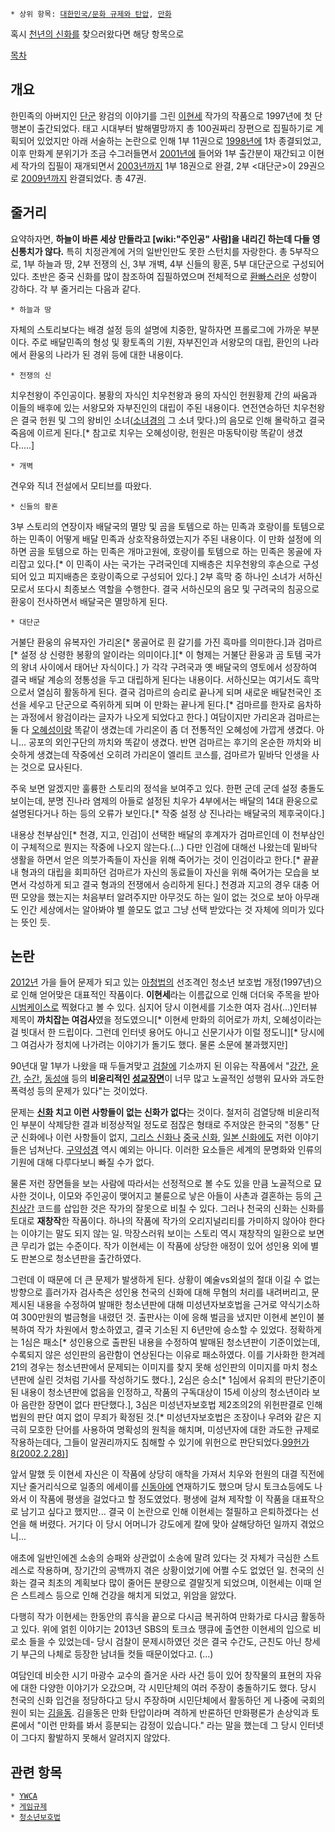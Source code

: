 * 상위 항목: [[대한민국/문화 규제와 탄압]], [[만화]]

혹시 [[천년의 신화]]를 찾으러왔다면 해당 항목으로

[[목차]]
== 개요 ==
한민족의 아버지인 [[단군]] 왕검의 이야기를 그린 [[이현세]] 작가의 작품으로 1997년에 첫 단행본이 출간되었다. 태고 시대부터 발해멸망까지 총 100권짜리 장편으로 집필하기로 계획되어 있었지만 아래 서술하는 논란으로 인해 1부 11권으로 [[1998년]]에 1차 종결되었고, 이후 만화계 분위기가 조금 수그러들면서 [[2001년]]에 들어와 1부 출간분이 재간되고 이현세 작가의 집필이 재개되면서 [[2003년]]까지 1부 18권으로 완결, 2부 <대단군>이 29권으로 [[2009년]]까지 완결되었다. 총 47권.

== 줄거리 ==
요약하자면, '''하늘이 바른 세상 만들라고 [wiki:"주인공" 사람]을 내리긴 하는데 다들 영 신통치가 않다.''' 특히 치정관계에 거의 일반인만도 못한 스턴치를 자랑한다. 총 5부작으로, 1부 하늘과 땅, 2부 전쟁의 신, 3부 개벽, 4부 신들의 황혼, 5부 대단군으로 구성되어 있다. 초반은 중국 신화를 많이 참조하여 집필하였으며 전체적으로 [[환빠]]스러운 성향이 강하다. 각 부 줄거리는 다음과 같다.
  
 * 하늘과 땅
자체의 스토리보다는 배경 설정 등의 설명에 치중한, 말하자면 프롤로그에 가까운 부분이다. 주로 배달민족의 형성 및 황토족의 기원, 자부진인과 서왕모의 대립, 환인의 나라에서 환웅의 나라가 된 경위 등에 대한 내용이다.

 * 전쟁의 신
치우천왕이 주인공이다. 봉황의 자식인 치우천왕과 용의 자식인 헌원황제 간의 싸움과 이들의 배후에 있는 서왕모와 자부진인의 대립이 주된 내용이다. 연전연승하던 치우천왕은 결국 헌원 및 그의 왕비인 소녀([[소녀경]]의 그 소녀 맞다.)의 음모로 인해 몰락하고 결국 죽음에 이르게 된다.[* 참고로 치우는 오혜성이랑, 헌원은 마동탁이랑 똑같이 생겼다.....]

 * 개벽
견우와 직녀 전설에서 모티브를 따왔다. 

 * 신들의 황혼
3부 스토리의 연장이자 배달국의 멸망 및 곰을 토템으로 하는 민족과 호랑이를 토템으로 하는 민족이 어떻게 배달 민족과 상호작용하였는지가 주된 내용이다. 이 만화 설정에 의하면 곰을 토템으로 하는 민족은 개마고원에, 호랑이를 토템으로 하는 민족은 몽골에 자리잡고 있다.[* 이 민족이 사는 국가는 구려국인데 지배층은 치우천왕의 후손으로 구성되어 있고 피지배층은 호랑이족으로 구성되어 있다.] 2부 흑막 중 하나인 소녀가 서하신모로서 또다시 최종보스 역할을 수행한다. 결국 서하신모의 음모 및 구려국의 침공으로 환웅이 전사하면서 배달국은 멸망하게 된다.

 * 대단군
거불단 환웅의 유복자인 가리온[* 몽골어로 흰 갈기를 가진 흑마를 의미한다.]과 검마르[* 설정 상 신령한 봉황의 알이라는 의미이다.][* 이 형제는 거불단 환웅과 곰 토템 국가의 왕녀 사이에서 태어난 자식이다.] 가 각각 구려국과 옛 배달국의 영토에서 성장하여 결국 배달 계승의 정통성을 두고 대립하게 된다는 내용이다. 서하신모는 여기서도 흑막으로서 열심히 활동하게 된다. 결국 검마르의 승리로 끝나게 되며 새로운 배달천국인 조선을 세우고 단군으로 즉위하게 되며 이 만화는 끝나게 된다.[* 검마르를 한자로 음차하는 과정에서 왕검이라는 글자가 나오게 되었다고 한다.]
여담이지만 가리온과 검마르는 둘 다 [[오혜성]]이랑 똑같이 생겼는데 가리온이 좀 더 전통적인 오혜성에 가깝게 생겼다. 아니... 공포의 외인구단의 까치와 똑같이 생겼다. 반면 검마르는 후기의 온순한 까치와 비슷하게 생겼는데 작중에선 오히려 가리온이 엘리트 코스를, 검마르가 밑바닥 인생을 사는 것으로 묘사된다.

주욱 보면 알겠지만 훌륭한 스토리의 정석을 보여주고 있다. 한편 군데 군데 설정 충돌도 보이는데, 분명 진나라 염제의 아들로 설정된 치우가 4부에서는 배달의 14대 환웅으로 설명된다거나 하는 등의 오류가 보인다.[* 작중 설정 상 진나라는 배달국의 제후국이다.] 

내용상 천부삼인[* 천경, 지고, 인검]이 선택한 배달의 후계자가 검마르인데 이 천부삼인이 구체적으로 뭔지는 작중에 나오지 않는다.(...) 다만 인검에 대해선 나왔는데 밑바닥 생활을 하면서 얻은 의붓가족들이 자신을 위해 죽어가는 것이 인검이라고 한다.[* 끝끝내 형과의 대립을 회피하던 검마르가 자신의 동료들이 자신을 위해 죽어가는 모습을 보면서 각성하게 되고 결국 형과의 전쟁에서 승리하게 된다.] 천경과 지고의 경우 대충 어떤 모양을 했는지는 처음부터 알려주지만 아무것도 하는 일이 없는 것으로 보아 아무래도 인간 세상에서는 알아봐야 별 쓸모도 없고 그냥 선택 받았다는 것 자체에 의미가 있다는 뜻인 듯. 

== 논란 ==
[[2012년]] 가을 들어 문제가 되고 있는 [[아청법]]의 선조격인 청소년 보호법 개정(1997년)으로 인해 얻어맞은 대표적인 작품이다. '''이현세'''라는 이름값으로 인해 더더욱 주목을 받아 [[시범케이스]]로 찍혔다고 볼 수 있다. 심지어 당시 이현세를 기소한 여자 검사(...)인터뷰 제목이 '''까치잡는 여검사'''였을 정도였으니[* 이현세 만화의 히어로가 까치, 오혜성이라는 걸 빗대서 한 드립이다. 그런데 인터넷 용어도 아니고 신문기사가 이럴 정도니][* 당시에 그 여검사가 정치에 나가려는 이야기가 돌기도 했다. 물론 소문에 불과했지만]

90년대 말 1부가 나왔을 때 두들겨맞고 [[검찰]]에 기소까지 된 이유는 작품에서 "[[강간]], [[윤간]], [[수간]], [[동성애]] 등의 '''비윤리적인 [[성교]]장면'''이 너무 많고 노골적인 성행위 묘사와 과도한 폭력성 등의 문제가 있다"는 것이었다.

문제는 '''[[신화]] 치고 이런 사항들이 없는 신화가 없다'''는 것이다. 철저히 검열당해 비윤리적인 부분이 삭제당한 결과 비정상적일 정도로 점잖은 형태로 주저앉은 한국의 "정통" 단군 신화에나 이런 사항들이 없지, [[그리스 신화]]나 [[중국 신화]], [[일본 신화]]에도 저런 이야기들은 넘쳐난다. [[구약성경]] 역시 예외는 아니다. 이러한 요소들은 세계의 문명화와 인류의 기원에 대해 다루다보니 빠질 수가 없다.

물론 저런 장면들을 보는 사람에 따라서는 선정적으로 볼 수도 있을 만큼 노골적으로 묘사한 것이나, 이모와 주인공이 맺어지고 불륜으로 낳은 아들이 사촌과 결혼하는 등의 [[근친상간]] 코드를 삽입한 것은 작가의 잘못으로 비칠 수 있다. 그러나 천국의 신화는 신화를 토대로 '''재창작'''한 작품이다. 하나의 작품에 작가의 오리지널리티를 가미하지 않아야 한다는 이야기는 말도 되지 않는 일. 막장스러워 보이는 스토리 역시 재창작의 일환으로 보면 큰 무리가 없는 수준이다. 작가 이현세는 이 작품에 상당한 애정이 있어 성인용 외에 별도 판본으로 청소년판을 출간하였다.

그런데 이 때문에 더 큰 문제가 발생하게 된다. 상황이 예술vs외설의 절대 이길 수 없는 방향으로 흘러가자 검사측은 성인용 천국의 신화에 대해 무혐의 처리를 내려버리고, 문제시된 내용을 수정하여 발매한 청소년판에 대해 미성년자보호법을 근거로 약식기소하여 300만원의 벌금형을 내렸던 것. 출판사는 이에 응해 벌금을 냈지만 이현세 본인이 불복하여 작가 차원에서 항소하였고, 결국 기소된 지 6년만에 승소할 수 있었다. 정확하게는 1심은 패소[* 성인용으로 출판된 내용을 수정하여 발매된 청소년판이 기준이었는데, 수록되지 않은 성인판의 음란함이 연상된다는 이유로 패소하였다. 이를 기사화한 한겨레21의 경우는 청소년판에서 문제되는 이미지를 찾지 못해 성인판의 이미지를 마치 청소년판에 실린 것처럼 기사를 작성하기도 했다.], 2심은 승소[* 1심에서 유죄의 판단기준이 된 내용이 청소년판에 없음을 인정하고, 작품의 구독대상이 15세 이상의 청소년이라 보아 음란한 장면이 없다 판단했다.], 3심은 미성년자보호법 제2조의2의 위헌판결로 인해 법원의 판단 여지 없이 무죄가 확정된 것.[* 미성년자보호법은 조장이나 우려와 같은 지극히 모호한 단어를 사용하여 명확성의 원칙을 해치며, 미성년자에 대한 과도한 규제로 작용하는데다, 그들이 알권리까지도 침해할 수 있기에 위헌으로 판단되었다.[http://www.law.go.kr/detcSc.do?menuId=3&subMenu=2&query=99%ED%97%8C%EA%B0%808 99헌가8(2002.2.28)]]

앞서 말했 듯 이현세 자신은 이 작품에 상당히 애착을 가져서 치우와 헌원의 대결 직전에 지난 줄거리식으로 일종의 에세이를 [[신동아]]에 연재하기도 했으며 당시 토크쇼등에도 나와서 이 작품에 평생을 걸었다고 할 정도였었다. 평생에 걸쳐 제작할 이 작품을 대표작으로 남기고 싶다고 했지만... 결국 이 논란으로 인해 이현세는 절필하고 은퇴하겠다는 선언을 해 버렸다. 거기다 이 당시 어머니가 강도에게 칼에 맞아 살해당하던 일까지 겪었으니...

애초에 일반인에겐 소송의 승패와 상관없이 소송에 말려 있다는 것 자체가 극심한 스트레스로 작용하며, 장기간의 공백까지 겪은 상황이었기에 어쩔 수도 없었던 일. 천국의 신화는 결국 최초의 계획보다 많이 줄어든 분량으로 결말짓게 되었으며, 이현세는 이때 얻은 스트레스 등으로 인해 건강을 해치게 되었고, 위암을 앓았다.

다행히 작가 이현세는 한동안의 휴식을 끝으로 다시금 복귀하여 만화가로 다시금 활동하고 있다. 위에 얽힌 이야기는 2013년 SBS의 토크쇼 땡큐에 출연한 이현세의 입으로 비로소 들을 수 있었는데- 당시 검찰이 문제시하였던 것은 결국 수간도, 근친도 아닌 창세기 부근의 나체로 등장한 남녀들 컷들 때문이었다고. (...)

여담인데 비슷한 시기 마광수 교수의 즐거운 사라 사건 등이 있어 창작물의 표현의 자유에 대한 다양한 이야기가 오갔으며, 각 시민단체의 여러 주장이 충돌하기도 했다. 당시 천국의 신화 입건을 정당하다고 당시 주장하며 시민단체에서 활동하던 게 나중에 국회의원이 되는 [[김을동]]. 김을동은 만화 탄압이라며 격하게 반론하던 만화평론가 손상익과 토론에서 "이런 만화를 봐서 흥분되는 감정이 있습니다." 라는 말을 했는데 그 당시 인터넷이 그다지 활발하지 못해서 알려지지 않았다.

== 관련 항목 ==
 * [[YWCA]]
 * [[게임규제]]
 * [[청소년보호법]]
